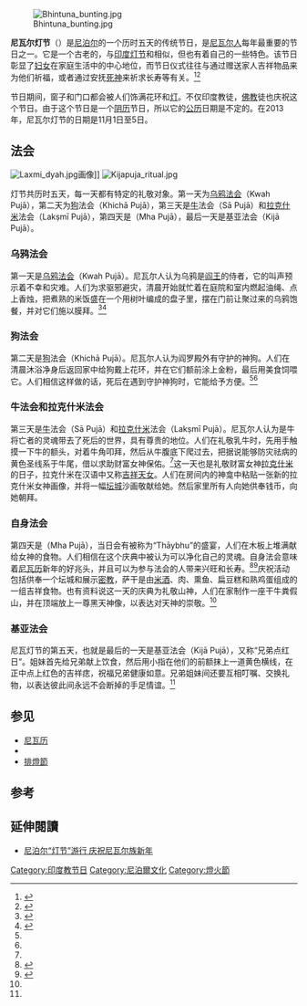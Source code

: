 [[File:Bhintuna_bunting.jpg|thumb]]

'''尼瓦尔灯节'''（{{lang-new|स्वन्ति}}）是[[尼泊尔|尼泊尔]]的一个历时五天的传统节日，是[[內瓦爾人|尼瓦尔人]]每年最重要的节日之一。它是一个古老的{{le|印度教节日列表|List of Hindu festivals|印度教节日}}，与[[排燈節|印度灯节]]和{{le|尼泊尔灯节|Tihar (festival)}}相似，但也有着自己的一些特色。该节日彰显了[[妇女|妇女]]在家庭生活中的中心地位，而节日仪式往往与通过赠送家人吉祥物品来为他们祈福，或者通过安抚[[死神|死神]]来祈求长寿等有关。<ref>{{cite journal |last= Shrestha |first= Bal Gopal |date= 2006-07 |title= The Svanti Festival: Victory over Death and the Renewal of the Ritual Cycle in Nepal |url= http://himalaya.socanth.cam.ac.uk/collections/journals/contributions/pdf/CNAS_33_02_03.pdf |journal= Contributions to Nepalese Studies |publisher= CNAS/TU |volume= 33 |issue= 2 |pages= 206-221 |accessdate= 2013-12-08 |archive-date= 2013-12-13 |archive-url= https://web.archive.org/web/20131213034438/http://himalaya.socanth.cam.ac.uk/collections/journals/contributions/pdf/CNAS_33_02_03.pdf |dead-url= no }}</ref><ref>{{cite book |last=Levy |first=Robert Isaac |year=1990 |title=Mesocosm: Hinduism and the Organization of a Traditional Newar City in Nepal |url=http://publishing.cdlib.org/ucpressebooks/view?docId=ft6k4007rd;chunk.id=d0e14766;doc.view=print |location=Berkeley |publisher=University of California Press |accessdate=2013-10-30 |archive-date=2013-12-11 |archive-url=https://web.archive.org/web/20131211123517/http://publishing.cdlib.org/ucpressebooks/view?docId=ft6k4007rd;chunk.id=d0e14766;doc.view=print |dead-url=no }}</ref>

节日期间，窗子和门口都会被人们饰满花环和[[灯|灯]]。不仅印度教徒，[[佛教|佛教]]徒也庆祝这个节日。由于这个节日是一个[[阴历|阴历]]节日，所以它的[[公历|公历]]日期是不定的。在2013年，尼瓦尔灯节的日期是11月1日至5日。

== 法会 ==
[[File:Laxmi_dyah.jpg|thumb]]画像]]
[[File:Kijapuja_ritual.jpg|thumb]]

灯节共历时五天，每一天都有特定的礼敬对象。第一天为[[乌鸦|乌鸦]][[法會_(印度教)|法会]]（Kwah Pujā），第二天为[[狗|狗]]法会（Khichā Pujā），第三天是[[牛|牛]]法会（Sā Pujā）和[[拉克什米|拉克什米]]法会（Lakṣmī Pujā），第四天是{{le|自身法会|Mha Puja}}（Mha Pujā），最后一天是基亚法会（Kijā Pujā）。

=== 乌鸦法会 ===
第一天是[[乌鸦|乌鸦]][[法會_(印度教)|法会]]（Kwah Pujā）。尼瓦尔人认为乌鸦是[[阎王|阎王]]的侍者，它的叫声预示着不幸和灾难。人们为求驱邪避灾，清晨开始就忙着在庭院和室内燃起油绳、点上香烛，把煮熟的米饭盛在一个用树叶编成的盘子里，摆在门前让聚过来的乌鸦饱餐，并对它们施以膜拜。<ref name=sina>{{Citeweb|title=灯节每一天都有特定的敬献对象（组图）|url=http://zj.sina.com.cn/travel/message/2012-12-05/070039996_5.html |date=2012-12-06 |publisher=新浪}}</ref><ref name=Gutschow>{{Cite book|last1 = Gutschow|first1 = Niels|last2 = Bau|first2 = Christian|year = 2005|title = Death and ancestor rituals among the Newars of Bhaktapur, Nepal|location = |publisher = Otto Harrassowitz Verlag|isbn = 9783447051606|page = 64}}</ref>

=== 狗法会 ===
第二天是[[狗|狗]]法会（Khichā Pujā）。尼瓦尔人认为阎罗殿外有守护的神狗。人们在清晨沐浴净身后返回家中给狗戴上花环，并在它们额前涂上金粉，最后用美食饲喂它。人们相信这样做的话，死后在遇到守护神狗时，它能给予方便。<ref name=sina/><ref name=Gutschow/>

=== 牛法会和拉克什米法会 ===
第三天是[[牛|牛]]法会（Sā Pujā）和[[拉克什米|拉克什米]]法会（Lakṣmī Pujā）。尼瓦尔人认为是牛将亡者的灵魂带去了死后的世界，具有尊贵的地位。人们在礼敬乳牛时，先用手触摸一下牛的额头，对着牛角叩拜，然后从牛腹底下爬过去，把据说能够防灾祛病的黄色圣线系于牛尾，借以求助财富女神保佑。<ref name=sina/>这一天也是礼敬财富女神[[拉克什米|拉克什米]]的日子，拉克什米在汉语中又称[[吉祥天女|吉祥天女]]。人们在房间内的神龛中粘贴一张新的拉克什米女神画像，并将一幅[[曼荼羅|坛城]]沙画敬献给她。然后家里所有人向她供奉钱币，向她朝拜。

=== 自身法会 ===
第四天是{{le|自身法会|Mha Puja}}（Mha Pujā），当日会有被称为“Thāybhu”的盛宴，人们在木板上堆满献给女神的食物。人们相信在这个庆典中被认为可以净化自己的灵魂。自身法会意味着[[尼瓦历|尼瓦历]]新年的好兆头，并且可以为参与法会的人带来兴旺和长寿。<ref>{{Cite news|last=Maharjan |first=Ujjwala |title=Cultural symbolisms in Mha Puja |url=http://archives.myrepublica.com/portal/index.php?action=news_details&news_id=24968 |accessdate=2013-10-30 |newspaper=Republica |date=2010-11-05 |deadurl=yes |archiveurl=https://web.archive.org/web/20130926204918/http://archives.myrepublica.com/portal/index.php?action=news_details&news_id=24968 |archivedate=2013-09-26 }}</ref><ref>{{Cite news|last = |first = |title = Mha Puja today, Nepal Sambat 1132 being observed|url = http://www.ekantipur.com/2011/10/27/top-story/mha-puja-today-nepal-sambat-1132-being-observed/342845.html|accessdate = 2013-10-30|newspaper = Ekantipur|date = 2011-10-27|archive-url = https://web.archive.org/web/20150610193828/http://www.ekantipur.com/2011/10/27/top-story/mha-puja-today-nepal-sambat-1132-being-observed/342845.html|archive-date = 2015-06-10|dead-url = yes}}</ref>庆祝活动包括供奉一个坛城和展示[[怛特羅密教|密教]]{{le|萨干|Sagan (ceremony)}}，萨干是由[[米酒|米酒]]、肉、熏鱼、扁豆糕和熟鸡蛋组成的一组吉祥食物。也有资料说这一天的庆典为礼敬山神，人们在家制作一座干牛粪假山，并在顶端放上一尊黑天神像，以表达对天神的崇敬。<ref name=sina/>

=== 基亚法会 ===
尼瓦灯节的第五天，也就是最后的一天是基亚法会（Kijā Pujā），又称“兄弟点红日”。姐妹首先给兄弟献上饮食，然后用小指在他们的前额抹上一道黄色横线，在正中点上红色的吉祥痣，祝福兄弟健康如意。兄弟姐妹间还要互相叮嘱、交换礼物，以表达彼此间永远不会断掉的手足情谊。<ref name=sina/>

== 参见 ==
* [[尼瓦历|尼瓦历]]
* {{le|尼泊尔灯节|Tihar (festival)}}
* [[排燈節|排燈節]]

== 参考 ==
{{Reflist}}

== 延伸閱讀 ==
* [http://www.chinanews.com/tp/hd2011/2014/10-24/426159.shtml 尼泊尔“灯节”游行 庆祝尼瓦尔族新年] {{Wayback|url=http://www.chinanews.com/tp/hd2011/2014/10-24/426159.shtml |date=20141026072457 }}

[[Category:印度教节日|Category:印度教节日]]
[[Category:尼泊爾文化|Category:尼泊爾文化]]
[[Category:燈火節|Category:燈火節]]